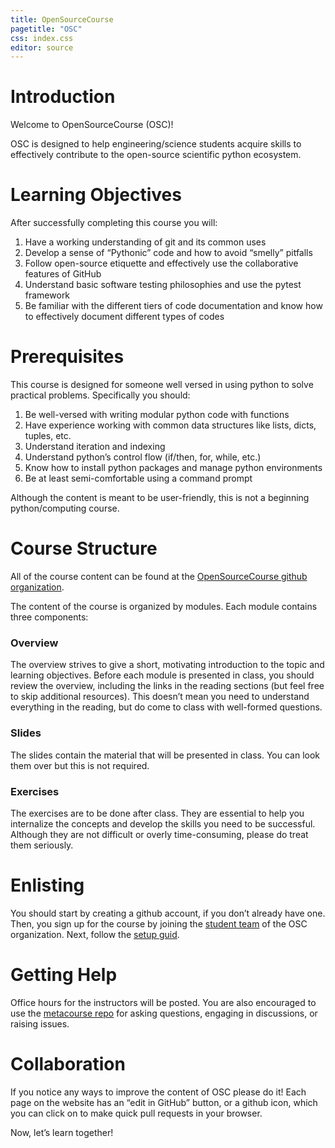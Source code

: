 ```yaml
---
title: OpenSourceCourse
pagetitle: "OSC"
css: index.css
editor: source
---
```


# Introduction

Welcome to OpenSourceCourse (OSC)!

OSC is designed to help engineering/science students acquire skills to effectively contribute to the
open-source scientific python ecosystem.

# Learning Objectives

After successfully completing this course you will:

1. Have a working understanding of git and its common uses
2. Develop a sense of "Pythonic" code and how to avoid "smelly" pitfalls
3. Follow open-source etiquette and effectively use the collaborative features of GitHub
4. Understand basic software testing philosophies and use the pytest framework
6. Be familiar with the different tiers of code documentation and know how to effectively document different
types of codes


# Prerequisites

This course is designed for someone well versed in using python to solve practical problems. Specifically you should:

1. Be well-versed with writing modular python code with functions
2. Have experience working with common data structures like lists, dicts, tuples, etc.
3. Understand iteration and indexing
4. Understand python's control flow (if/then, for, while, etc.)
5. Know how to install python packages and manage python environments
6. Be at least semi-comfortable using a command prompt


:::{.callout-warning}
Although the content is meant to be user-friendly, this is not a beginning python/computing course.
:::

# Course Structure

All of the course content can be found at the [OpenSourceCourse github organization](https://github.com/opensourcecourse).

The content of the course is organized by modules. Each module contains three components:

### Overview

The overview strives to give a short, motivating introduction to the topic and learning objectives.
Before each module is presented in class, you should review the overview, including the links in the reading sections
(but feel free to skip additional resources). This doesn't mean you need to understand everything in the reading,
but do come to class with well-formed questions.

### Slides

The slides contain the material that will be presented in class. You can look them over but this is not required.

### Exercises

The exercises are to be done after class. They are essential to help you internalize the concepts
and develop the skills you need to be successful. Although they are not difficult or overly time-consuming, please do
treat them seriously.

# Enlisting

You should start by creating a github account, if you don't already have one. Then, you sign up for the course by
joining the [student team](https://github.com/orgs/opensourcecourse/teams/students) of the OSC organization. Next,
follow the [setup guid](setup.qmd).

# Getting Help

Office hours for the instructors will be posted. You are also encouraged to use the
[metacourse repo](https://github.com/opensourcecourse/metacourse) for asking questions, engaging in discussions,
or raising issues.

# Collaboration

If you notice any ways to improve the content of OSC please do it! Each page on the website has an
"edit in GitHub" button, or a github icon, which you can click on to make quick pull requests in your browser.

Now, let's learn together!

